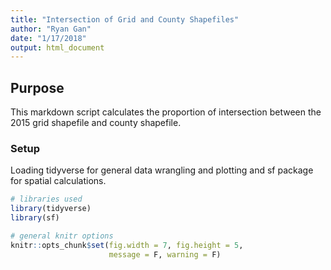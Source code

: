 ```yaml
---
title: "Intersection of Grid and County Shapefiles"
author: "Ryan Gan"
date: "1/17/2018"
output: html_document
---
```



## Purpose

This markdown script calculates the proportion of intersection between the 2015 grid shapefile and county shapefile.

### Setup

Loading tidyverse for general data wrangling and plotting and sf package for spatial calculations.

```r
# libraries used
library(tidyverse)
library(sf)

# general knitr options
knitr::opts_chunk$set(fig.width = 7, fig.height = 5, 
                      message = F, warning = F)
```

